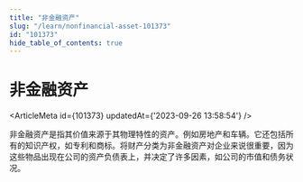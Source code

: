 ```yaml
---
title: "非金融资产"
slug: "/learn/nonfinancial-asset-101373"
id: "101373"
hide_table_of_contents: true
---
```



# 非金融资产

<ArticleMeta id={101373} updatedAt={'2023-09-26 13:58:54'} />
<div className='border-solid border-b border-t-0 my-4 border-[var(--ifm-color-gray-300)]' />

非金融资产是指其价值来源于其物理特性的资产。例如房地产和车辆。它还包括所有的知识产权，如专利和商标。将财产分类为非金融资产对企业来说很重要，因为这些物品出现在公司的资产负债表上，并决定了许多因素，如公司的市值和债务状况。
